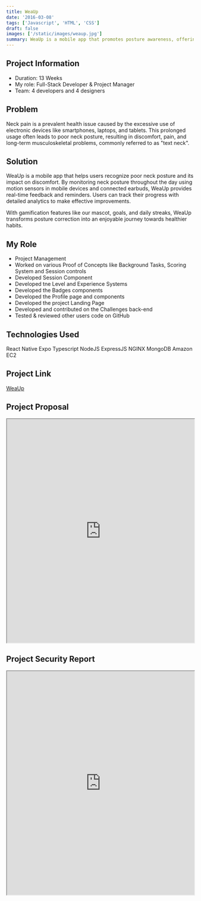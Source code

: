 ```yaml
---
title: WeaUp
date: '2016-03-08'
tags: ['Javascript', 'HTML', 'CSS']
draft: false
images: ['/static/images/weaup.jpg']
summary: WeaUp is a mobile app that promotes posture awareness, offering instant feedback on bad posture when using your phone or wearing earbuds. It helps users develop and maintain good posture habits through detailed analytics, collaborative features, badges, goals, and more.
---
```



## Project Information

- Duration: 13 Weeks
- My role: Full-Stack Developer & Project Manager
- Team: 4 developers and 4 designers

## Problem

Neck pain is a prevalent health issue caused by the excessive use of electronic devices like smartphones, laptops, and tablets. This prolonged usage often leads to poor neck posture, resulting in discomfort, pain, and long-term musculoskeletal problems, commonly referred to as "text neck".

## Solution

WeaUp is a mobile app that helps users recognize poor neck posture and its impact on discomfort. By monitoring neck posture throughout the day using motion sensors in mobile devices and connected earbuds, WeaUp provides real-time feedback and reminders. Users can track their progress with detailed analytics to make effective improvements.

With gamification features like our mascot, goals, and daily streaks, WeaUp transforms posture correction into an enjoyable journey towards healthier habits.

## My Role

- Project Management
- Worked on various Proof of Concepts like Background Tasks, Scoring System and Session controls
- Developed Session Component
- Developed tne Level and Experience Systems
- Developed the Badges components
- Developed the Profile page and components
- Developed the project Landing Page
- Developed and contributed on the Challenges back-end
- Tested & reviewed other users code on GitHub

## Technologies Used

<Badge variant="outlineLarge">React Native</Badge>
<Badge variant="outlineLarge">Expo</Badge>
<Badge variant="outlineLarge">Typescript</Badge>
<Badge variant="outlineLarge">NodeJS</Badge>
<Badge variant="outlineLarge">ExpressJS</Badge>
<Badge variant="outlineLarge">NGINX</Badge>
<Badge variant="outlineLarge">MongoDB</Badge>
<Badge variant="outlineLarge">Amazon EC2</Badge>

## Project Link

[WeaUp](https://weaup.io/)

## Project Proposal

<iframe
  src="https://drive.google.com/file/d/1hsqGF1EDpmTQCB1WlddVuHmwY-EmoeJP/preview"
  width="100%"
  height="600"
  allow="autoplay"
></iframe>

## Project Security Report

<iframe
  src="https://drive.google.com/file/d/1C5fzbJdfMKxxyB6gxaJbrgarkT83f9i6/preview"
  width="100%"
  height="600"
  allow="autoplay"
></iframe>
